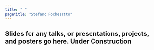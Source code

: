 ```yaml
---
title: " "
pagetitle: "Stefano Fochesatto"
---
```


<link rel="stylesheet" href="styles.css" type="text/css">
<link rel="stylesheet" href="academicicons/css/academicons.min.css"/>

## Slides for any talks, or presentations, projects, and posters go here. Under Construction 